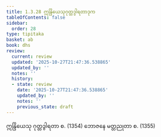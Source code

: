 ```yaml
---
title: 1.3.28 ဣန္ဒြိယေသုဂုတ္တဒွါရတာဒုက
tableOfContents: false
sidebar:
  order: 28
type: tipitaka
basket: ab
book: dhs
review:
  current: review
  updated: '2025-10-27T21:47:36.538865'
  updated_by: ''
  notes: ''
  history:
  - state: review
    date: '2025-10-27T21:47:36.538865'
    updated_by: ''
    notes: ''
    previous_state: draft
---
```



<ReviewStatus review={frontmatter.review} showDetails={true} />

<HypothesisAnnotation frontmatter={frontmatter} />

<DynamicBreadcrumb />

<Division number="150" book="dhs" e="ch" v="29" p="40">

<Paragraph number="336" book="dhs">
ဣန္ဒြိယေသု ဂုတ္တဒွါရတာ စ. (<Emphasis>1354</Emphasis>)
</Paragraph>

<Paragraph number="337" book="dhs">
ဘောဇနေ မတ္တညုတာ စ. (<Emphasis>1355</Emphasis>)
</Paragraph>
</Division>